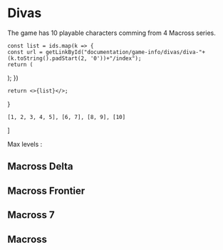 # Divas

The game has 10 playable characters comming from 4 Macross series.



    const list = ids.map(k => {
    const url = getLinkById("documentation/game-info/divas/diva-"+(k.toString().padStart(2, '0'))+"/index");
    return (
<article class="col col--4 margin-bottom--lg"><Link
        href={url}
        className={clsx('card padding--lg', styles.cardContainer)}>
        <DivaImage type="l_size_crop" divaId={k} />
        </Link></article>
    );
})

    return <>{list}</>;
}

    [1, 2, 3, 4, 5], [6, 7], [8, 9], [10]
]

Max levels : <DatabaseValue database_name="diva" path="AGNCAAFGLBE_MaxLevels" />


## Macross Delta

<section class="row">
<DivaClick ids={DivaLists[0]} />
</section>

## Macross Frontier

<section class="row">
<DivaClick ids={DivaLists[1]} />
</section>

## Macross 7

<section class="row">
<DivaClick ids={DivaLists[2]} />
</section>

## Macross

<section class="row">
<DivaClick ids={DivaLists[3]} />
</section>
